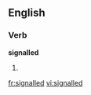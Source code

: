 ==English==

===Verb===
'''signalled'''

# {{past of|[[signal]]}}

[[fr:signalled]]
[[vi:signalled]]